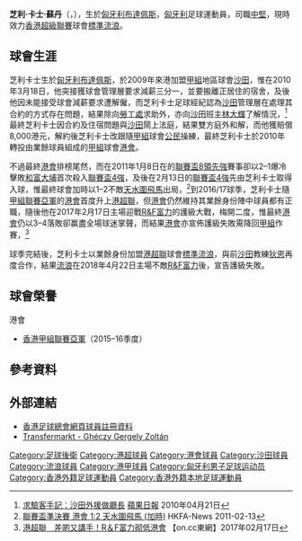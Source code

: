 {{noteTA	
|T=zh-tw:格耶齊·格爾格伊;zh-hk:芝利·卡士;zh-cn:格耶齐·格尔格伊·佐坦;
|1=zh-tw:格耶齊;zh-hk:芝利;zh-cn:格耶齐;
|2=zh-tw:格爾格伊;zh-hk:卡士;zh-cn:格尔格伊;
|3=zh-tw:佐坦;zh-hk:蘇丹;zh-cn:佐坦;
}}
{{Eastern name order|匈牙利语|匈牙利人名}}
{{Infobox football biography
| name        = 芝利卡士 <br> Gergely Ghéczy
| image       =
| fullname    = Ghéczy Gergely Zoltán
| birth_date  = {{Birth date and age|1980|11|3|df=yes}}
| birth_place = [[匈牙利|匈牙利]]，[[布達佩斯|布達佩斯]]
| height      = {{height|m=1.87}}
| position    = [[中堅|中堅]]
| currentclub = [[香港流浪足球會|標準流浪]]
| clubnumber  = 20
| youthyears1 = 
| youthclubs1 = 
| years1 = 2000–2001
| clubs1 = {{link-hu|帕波佩魯茨足球會|Pápai Perutz FC|帕波佩魯茨}}
| caps1  = 
| goals1 = 
| years2 = 2001
| clubs2 = [[塔塔班亞足球會|塔塔班亞]]
| caps2  = 4
| goals2 = 0
| years3 = 2006–2007
| clubs3 = {{link-en|多瑙新城足球會|Dunaújváros FC|多瑙新城}}
| caps3  = 8
| goals3 = 0
| years4 = 2007
| clubs4 =  {{link-en|普福爾茨海姆足球會|1. FC Pforzheim|普福爾茨海姆}}
| caps4 =  8
| goals4 = 1
| years5 = 2007–2008
| clubs5 = [[實達斯塔洛瓦沃拉足球會|斯塔沃拉]]
| caps5  = 14
| goals5 = 0
| years6 = 2008–2009
| clubs6 = {{link-en|杜納肯亞足球會|Dunakanyar-Vác FC|杜納肯亞}}
| caps6  = 6
| goals6 = 1
| years7 = 2009–2010
| clubs7 = [[沙田體育會足球隊|沙田]]
| caps7  = 1
| goals7 = 0
| years8 = 2010–2017
| clubs8 = [[香港足球會|港會]]
| caps8  = 30
| goals8 = 3
| years9 = 2017–2018
| clubs9 = [[香港流浪足球會|標準流浪]]
| caps9  = 5
| goals9 = 0
| nationalyears1 = 
| nationalteam1 = 
| nationalcaps1 = 
| nationalgoals1 = 
| club-update = 
| nationalteam-update =
}}

'''芝利·卡士·蘇丹'''（{{lang-hu|'''Ghéczy Gergely Zoltán'''}}，{{bd|1980年|11月3日}}），生於[[匈牙利|匈牙利]][[布達佩斯|布達佩斯]]，[[匈牙利|匈牙利]]足球運動員，司職[[中堅|中堅]]，現時效力[[香港超級聯賽|香港超級聯賽]]球會[[香港流浪足球會|標準流浪]]。

==球會生涯==
芝利卡士生於[[匈牙利|匈牙利]][[布達佩斯|布達佩斯]]，於2009年來港加盟[[香港甲組足球聯賽|甲組]]地區球會[[沙田體育會足球隊|沙田]]，惟在2010年3月18日，他突接獲球會管理層要求減薪三分一，並要搬離正居住的宿舍，及後他因未能接受球會減薪要求遭解僱，而芝利卡士足球經紀認為[[沙田體育會足球隊|沙田]]管理層在處理其合約的方式存在問題，結果除向[[勞工處|勞工處]]求助外，亦向[[沙田體育會足球隊|沙田]]班主[[林大輝|林大輝]]了解情況，<ref>[http://hk.apple.nextmedia.com/sports/art/20100421/13950528 求驗客手記：沙田外援做廳長] {{Wayback|url=http://hk.apple.nextmedia.com/sports/art/20100421/13950528 |date=20170824174554 }} [[蘋果日報_(香港)|蘋果日報]] 2010年04月21日</ref>最終芝利卡士因合約及住宿問題與[[沙田體育會足球隊|沙田]]鬧上法庭，結果雙方庭外和解，而他獲賠償8,000港元，解約後芝利卡士改跟隨[[香港甲組足球聯賽|甲組]]球會[[公民足球隊|公民]]操練，最終芝利卡士於2010年轉投由業餘球員組成的[[香港甲組足球聯賽|甲組]]球會[[香港足球會|港會]]。

不過最終[[香港足球會|港會]]排榜尾然，而在2011年1月8日在的[[香港聯賽盃|聯賽盃8領先強]]賽事卻以2–1爆冷擊敗[[大埔足球會|和富大埔]]首次殺入[[2010–11年香港聯賽盃|聯賽盃4強]]，及後在2月13日的[[2010–11年香港聯賽盃|聯賽盃4強]]先由芝利卡士取得入球，惟最終球會加時以1–2不敵[[天水圍飛馬|天水圍飛馬]]出局，<ref>[http://www.hkfa.com/news_details/8373 聯賽盃準決賽 港會 1:2 天水圍飛馬 (加時)] {{Wayback|url=http://www.hkfa.com/news_details/8373 |date=20170219012835 }} HKFA-News 2011-02-13</ref>到2016/17球季，芝利卡士隨[[2015–16年香港甲組聯賽|甲組聯賽亞軍]]的[[香港足球會|港會]]首度升上[[港超聯|港超聯]]，但[[香港足球會|港會]]仍然維持其業餘身份陣中球員都有正職，隨後他在2017年2月17日主場迎戰[[R&F富力足球會|R&F富力]]的護級大戰，梅開二度，惟最終[[港會|港會]]仍以3–4落敗卻赢盡全場球迷掌聲，而結果[[香港足球會|港會]]亦宣佈護級失敗需降回[[香港甲組聯賽|甲組]]作賽，<ref>[http://hk.on.cc/hk/bkn/cnt/sport/20170217/bkn-20170217220103359-0217_00882_001.html 港超聯　差啲又講手！R＆F富力砌低港會] {{Wayback|url=http://hk.on.cc/hk/bkn/cnt/sport/20170217/bkn-20170217220103359-0217_00882_001.html |date=20170218234848 }}【on.cc東網】2017年02月17日</ref>

球季完結後，芝利卡士以業餘身份加盟[[港超聯|港超聯]]球會[[香港流浪足球會|標準流浪]]，與前[[沙田體育會足球隊|沙田]]教練[[狄恩·安東歷|狄恩]]再度合作，結果[[香港流浪足球會|流浪]]在2018年4月22日主場不敵[[R&F富力足球會|R&F富力]]後，宣告護級失敗。

==球會榮譽==
;港會
* [[2015–16年香港甲組聯賽|香港甲組聯賽亞軍]]（2015–16季度）

==參考資料==
{{Reflist}}

==外部連結==
* [https://www.hkfa.com/ch/club/15/detail?player=9927 香港足球總會網頁球員註冊資料] {{Wayback|url=https://www.hkfa.com/ch/club/15/detail?player=9927 |date=20180915195826 }}
* [http://www.transfermarkt.com/gheczy-gergely-zoltan/profil/spieler/47301 Transfermarkt - Ghéczy Gergely Zoltán] {{Wayback|url=http://www.transfermarkt.com/gheczy-gergely-zoltan/profil/spieler/47301 |date=20170212164914 }} 

{{香港流浪足球會}}
{{DEFAULTSORT:Gheczy Gergely Zoltan}}
[[Category:足球後衛|Category:足球後衛]]
[[Category:港超球員|Category:港超球員]]
[[Category:港會球員|Category:港會球員]]
[[Category:沙田球員|Category:沙田球員]]
[[Category:流浪球員|Category:流浪球員]]
[[Category:港甲球員|Category:港甲球員]]
[[Category:匈牙利男子足球运动员|Category:匈牙利男子足球运动员]]
[[Category:香港外籍足球運動員|Category:香港外籍足球運動員]]
[[Category:香港外籍本地足球運動員|Category:香港外籍本地足球運動員]]
